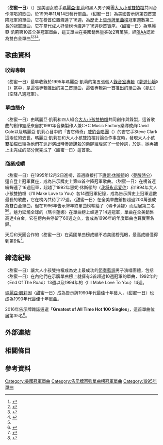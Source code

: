 {{Infobox single 
| Name           = 甜蜜一日<br />One Sweet Day
| Cover          = 
| Border         = yes
| Artist         = [[瑪麗亞·凱莉|瑪麗亞·凱莉]] & [[大人小孩雙拍檔|大人小孩雙拍檔]]
| Album          = [[夢遊仙境_(瑪麗亞·凱莉專輯)|夢遊仙境]]
| B-side         = "[[Open_Arms_(Journey_song)|Open Arms]]"
| Released       = 1995年11月14日
| Format         = {{flat list|
*[[錄音帶|錄音帶]]
*[[CD|CD]]
*[[混音單曲|混音單曲]]
*[[7"|7"]]
*[[12"|12"]]
}}
| Recorded       = 1995年2月
| Genre          = {{flat list|
*[[流行音樂|流行音樂]]
*[[節奏藍調|節奏藍調]]
}}
| Length         = 4:43
| Label          = [[哥倫比亞唱片|哥倫比亞唱片]]
| Writer         = {{flat list|
*瑪麗亞·凱莉
*[[Walter_Afanasieff|Walter Afanasieff]]
*[[Nathan_Morris|Nathan Morris]]
*[[Michael_McCary|Michael McCary]]
*[[Shawn_Stockman|Shawn Stockman]]
*[[Wanya_Morris|Wanya Morris]]
}}
| Producer       = {{flat list|
*瑪麗亞·凱莉
*Walter Afanasieff
}}
| Chronology = 瑪麗亞·凱莉
| Last single = "[[Fantasy_(瑪麗亞·凱莉歌曲)|Fantasy]]"<br>(1995)
| This single = "'''One Sweet Day'''"<br />(1995)
| Next single = "[[Open_Arms_(Journey_song)#Mariah_Carey_version|Open Arms]]"<br>(1995)
| Misc = {{Extra chronology
| Artist = [[大人小孩雙拍檔|大人小孩雙拍檔]]
| Type = single
| Last single = "Vibin'"<br>(1995)
| This single = "'''One Sweet Day'''"<br>(1995)
| Next single = "I Remember"<br>(1995)
}}
}}
〈'''甜蜜一日'''〉（{{lang-en|'''One Sweet Day'''}}）是美國女歌手[[瑪麗亞·凱莉|瑪麗亞·凱莉]]和黑人男子樂團[[大人小孩雙拍檔|大人小孩雙拍檔]]共同合作演唱的歌曲，於1995年11月14日發行單曲。〈甜蜜一日〉為美國告示牌第四首空降冠軍的單曲，它在榜首位置蟬連了16週，為歷史上[[Billboard_Hot_100|告示牌單曲榜]]冠軍週數第二長的冠軍單曲，它在當代成人抒情榜也蟬連了16週榜首寶座。〈甜蜜一日〉為瑪麗亞·凱莉第10首全美冠軍單曲，這支單曲在美國銷售量突破2百萬張，經[[RIAA|RIAA]]認證為雙白金單曲<ref>{{Cite web |url=http://www.billboard.com/charts/hot-100/1995-12-02 |title=1995-12-02告示牌單曲榜 |access-date=2015-05-17 |archive-date=2020-12-03 |archive-url=https://web.archive.org/web/20201203141244/https://www.billboard.com/charts/hot-100/1995-12-02 |dead-url=no }}</ref><ref>{{Cite web |url=http://www.billboard.com/charts/adult-contemporary/1995-12-30 |title=1995-12-30告示牌當代成人抒情榜 |access-date=2015-05-17 |archive-date=2019-10-17 |archive-url=https://web.archive.org/web/20191017101143/https://www.billboard.com/charts/adult-contemporary/1995-12-30 |dead-url=no }}</ref><ref name="#1">{{Cite web |url=http://www.billboard.com/articles/columns/chart-beat/5937560/march-16-1996-mariah-carey-boyz-ii-mens-one-sweet-day-makes |title=美國告示牌2014-03-16音樂報導 |access-date=2015-05-17 |archive-date=2020-11-12 |archive-url=https://web.archive.org/web/20201112035811/https://www.billboard.com/articles/columns/chart-beat/5937560/march-16-1996-mariah-carey-boyz-ii-mens-one-sweet-day-makes |dead-url=no }}</ref><ref>{{Cite web |url=http://www.riaa.com/goldandplatinumdata.php?content_selector=gold-platinum-searchable-database |title=美國RIAA官網One Sweet Day銷售數字 |access-date=2015-05-17 |archive-date=2013-01-04 |archive-url=https://web.archive.org/web/20130104132513/http://www.riaa.com/goldandplatinumdata.php?content_selector=gold-platinum-searchable-database |dead-url=no }}</ref>。

==歌曲資料==
===收錄專輯===
〈甜蜜一日〉最早收錄於1995年瑪麗亞·凱莉的第五張個人[[錄音室專輯|錄音室專輯]]《[[夢遊仙境_(瑪麗亞·凱莉專輯)|夢遊仙境]]》（{{lang-en|Daydream}}）當中，是這張專輯推出的第二首單曲，這張專輯第一首推出的單曲為〈[[Fantasy_(瑪麗亞·凱莉歌曲)|夢幻]]〉（空降八週冠軍）。
===單曲簡介===
〈甜蜜一日〉由瑪麗亞·凱莉和四人組合[[大人小孩雙拍檔|大人小孩雙拍檔]]共同創作與錄製，這首歌曲的創作靈感來自於1991年音樂製作人兼C+C Music Factory樂隊成員David Cole以及瑪麗亞·凱莉心目中的「吉它傳奇」[[威豹乐队|威豹合唱團]]（{{lang-en|Def Leppard}}）的吉它手Steve Clark這兩位的去世。瑪麗亞·凱莉在和大人小孩雙拍檔討論合作事宜時，發現大人小孩雙拍檔已經為他們在巡迴演出時慘遭謀殺的樂隊經理寫了一份悼詞，於是，她再補上未完成的部分就完成了〈甜蜜一日〉這首歌。

===商業成績===
〈甜蜜一日〉在1995年12月2日進榜，首週直接打下[[惠妮·休斯頓|惠妮·休斯頓]]的〈[[夢醒時分_(惠妮·休斯頓歌曲)|夢醒時分]]〉逕自登上冠軍寶座，成為告示牌史上第四首空降冠軍歌曲。〈甜蜜一日〉在榜首連續蟬連了16週冠軍，超越了1992年惠妮·休斯頓的〈[[我将永远爱你|我将永远爱你]]〉和1994年大人小孩雙拍檔〈I'll Make Love to You〉各14週冠軍紀錄，成為告示牌史上冠軍週數最長的歌曲，它在榜內共待了27週。〈甜蜜一日〉在全美單曲銷售超過200萬張成為雙白金單曲，但在1996年告示牌年終單曲榜輸給了〈瑪卡蓮娜〉而屈居第二名<ref name="#1"/><ref>{{Cite web |url=http://www.billboard.com/articles/columns/chart-beat/6531538/ask-billboard-is-14-weeks-at-no-1-still-a-big-deal |title=美國告示牌2015-04-12音樂報導 |access-date=2015-05-20 |archive-date=2020-06-25 |archive-url=https://web.archive.org/web/20200625001503/https://www.billboard.com/articles/columns/chart-beat/6531538/ask-billboard-is-14-weeks-at-no-1-still-a-big-deal |dead-url=no }}</ref>。魅力延燒全球的〈瑪卡蓮娜〉在單曲榜上蟬連了14週冠軍，單曲在全美銷售高達4白金，它在榜內共停留了60週之久，會成為1996年的年度單曲也算實至名歸。

天后和天團合作的〈甜蜜一日〉在英國單曲榜成績不若美國榜亮眼，最高成績僅得到第6名<ref>{{Cite web |url=http://www.officialcharts.com/artist/25943/MARIAH-CAREY/ |title=英國排行榜瑪麗亞·凱莉單曲專輯成績 |access-date=2015-05-20 |archive-date=2020-01-18 |archive-url=https://web.archive.org/web/20200118035532/https://www.officialcharts.com/artist/25943/mariah-carey/ |dead-url=no }}</ref>。

==締造紀錄==
〈甜蜜一日〉讓大人小孩雙拍檔成為史上最成功的[[節奏藍調|節奏藍調]]男子演唱團體，包括〈甜蜜一日〉在內他們在示牌單曲榜上就擁有3首超過10週冠軍的單曲，1992年的〈End Of The Road〉13週以及1994年的〈I'll Make Love To You〉14週。

[[瑪麗亞·凱莉|瑪麗亞·凱莉]]因〈甜蜜一日〉成為告示牌1990年代最佳十年藝人，〈甜蜜一日〉也成為1990年代最佳十年單曲。

2016年告示牌雜誌遴選「'''Greatest of All Time Hot 100 Singles'''」，這首單曲位居第35名<ref>{{Cite web |url=http://www.billboard.com/charts/greatest-hot-100-singles |title=美國告示牌官網音樂資料 |access-date=2016-05-30 |archive-date=2016-11-24 |archive-url=https://web.archive.org/web/20161124174233/http://www.billboard.com/charts/greatest-hot-100-singles |dead-url=no }}</ref>。

==外部連結==
{{Mariah Carey songs}}
==相關條目==
{{main|玛丽亚·凯莉乐坛记录}}
{{main|玛丽亚·凯莉得奖列表}}
==參考資料==
{{reflist|3}}

{{DEFAULTSORT: One Sweet Day}}
[[Category:美國冠軍單曲|Category:美國冠軍單曲]]
[[Category:告示牌百強單曲榜冠軍單曲|Category:告示牌百強單曲榜冠軍單曲]]
[[Category:1995年單曲|Category:1995年單曲]]